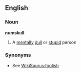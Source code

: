 ==English==
===Noun===
'''numskull'''
#A [[mental]]ly [[dull]] or [[stupid]] person
===Synonyms===
*See [[WikiSaurus:foolish]]